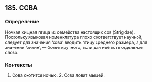 ## 185. СОВА
### Определение
Ночная хищная птица из семейства настоящих сов (Strigidae). Поскольку языковая номенклатура плохо соответствует научной, следует для значения ‘сова’ вводить птицу среднего размера, а для значения ‘филин’, — более крупного, если для неё есть отдельное слово.

### Контексты
1. Сова охотится ночью. 2. Сова ловит мышей.

